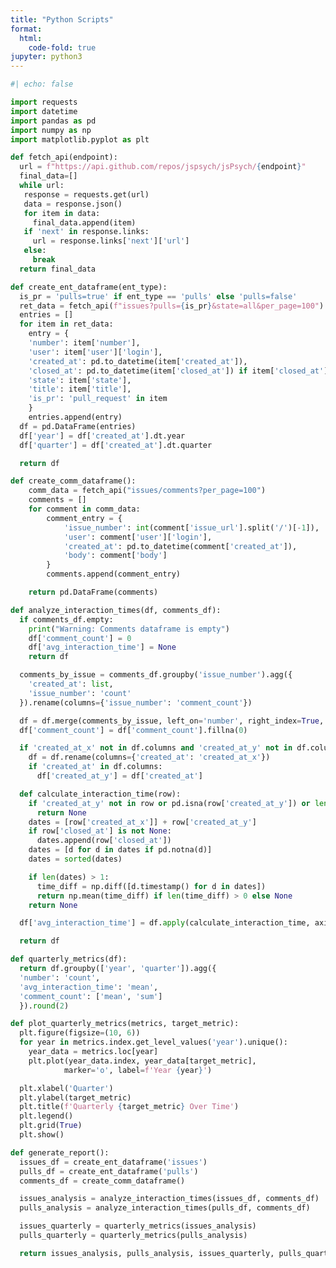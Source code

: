 ```yaml
---
title: "Python Scripts"
format:
  html:
    code-fold: true
jupyter: python3
---
```


```python
#| echo: false

import requests
import datetime
import pandas as pd
import numpy as np
import matplotlib.pyplot as plt

def fetch_api(endpoint):
  url = f"https://api.github.com/repos/jspsych/jsPsych/{endpoint}"
  final_data=[]
  while url:
   response = requests.get(url)
   data = response.json()
   for item in data:
     final_data.append(item)
   if 'next' in response.links:
     url = response.links['next']['url']
   else:
     break
  return final_data

def create_ent_dataframe(ent_type):
  is_pr = 'pulls=true' if ent_type == 'pulls' else 'pulls=false'
  ret_data = fetch_api(f"issues?pulls={is_pr}&state=all&per_page=100")
  entries = []
  for item in ret_data:
    entry = {
    'number': item['number'],
    'user': item['user']['login'],
    'created_at': pd.to_datetime(item['created_at']),
    'closed_at': pd.to_datetime(item['closed_at']) if item['closed_at'] else None,
    'state': item['state'],
    'title': item['title'],
    'is_pr': 'pull_request' in item
    }
    entries.append(entry)
  df = pd.DataFrame(entries)
  df['year'] = df['created_at'].dt.year
  df['quarter'] = df['created_at'].dt.quarter

  return df

def create_comm_dataframe():
    comm_data = fetch_api("issues/comments?per_page=100")
    comments = []
    for comment in comm_data:
        comment_entry = {
            'issue_number': int(comment['issue_url'].split('/')[-1]),
            'user': comment['user']['login'],
            'created_at': pd.to_datetime(comment['created_at']),
            'body': comment['body']
        }
        comments.append(comment_entry)

    return pd.DataFrame(comments)

def analyze_interaction_times(df, comments_df):
  if comments_df.empty:
    print("Warning: Comments dataframe is empty")
    df['comment_count'] = 0
    df['avg_interaction_time'] = None
    return df

  comments_by_issue = comments_df.groupby('issue_number').agg({
    'created_at': list,
    'issue_number': 'count'
  }).rename(columns={'issue_number': 'comment_count'})

  df = df.merge(comments_by_issue, left_on='number', right_index=True, how='left')
  df['comment_count'] = df['comment_count'].fillna(0)

  if 'created_at_x' not in df.columns and 'created_at_y' not in df.columns:
    df = df.rename(columns={'created_at': 'created_at_x'})
    if 'created_at' in df.columns:
      df['created_at_y'] = df['created_at']

  def calculate_interaction_time(row):
    if 'created_at_y' not in row or pd.isna(row['created_at_y']) or len(row['created_at_y']) == 0:
      return None
    dates = [row['created_at_x']] + row['created_at_y']
    if row['closed_at'] is not None:
      dates.append(row['closed_at'])
    dates = [d for d in dates if pd.notna(d)]
    dates = sorted(dates)

    if len(dates) > 1:
      time_diff = np.diff([d.timestamp() for d in dates])
      return np.mean(time_diff) if len(time_diff) > 0 else None
    return None

  df['avg_interaction_time'] = df.apply(calculate_interaction_time, axis=1)

  return df

def quarterly_metrics(df):
  return df.groupby(['year', 'quarter']).agg({
  'number': 'count',
  'avg_interaction_time': 'mean',
  'comment_count': ['mean', 'sum']
  }).round(2)

def plot_quarterly_metrics(metrics, target_metric):
  plt.figure(figsize=(10, 6))
  for year in metrics.index.get_level_values('year').unique():
    year_data = metrics.loc[year]
    plt.plot(year_data.index, year_data[target_metric],
            marker='o', label=f'Year {year}')

  plt.xlabel('Quarter')
  plt.ylabel(target_metric)
  plt.title(f'Quarterly {target_metric} Over Time')
  plt.legend()
  plt.grid(True)
  plt.show()

def generate_report():
  issues_df = create_ent_dataframe('issues')
  pulls_df = create_ent_dataframe('pulls')
  comments_df = create_comm_dataframe()

  issues_analysis = analyze_interaction_times(issues_df, comments_df)
  pulls_analysis = analyze_interaction_times(pulls_df, comments_df)

  issues_quarterly = quarterly_metrics(issues_analysis)
  pulls_quarterly = quarterly_metrics(pulls_analysis)

  return issues_analysis, pulls_analysis, issues_quarterly, pulls_quarterly
```

